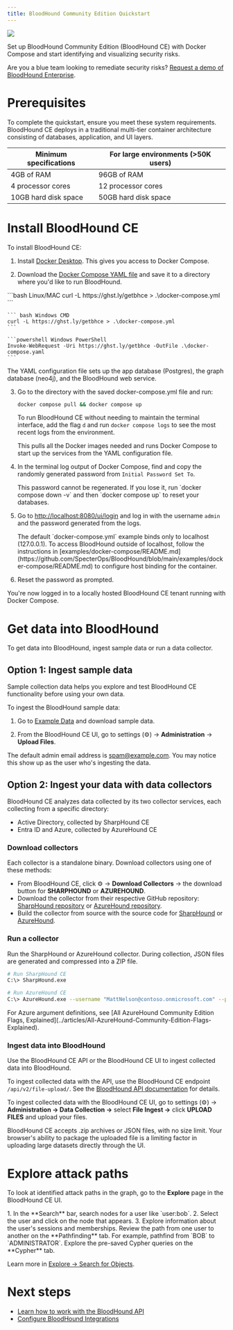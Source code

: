 ```yaml
---
title: BloodHound Community Edition Quickstart
---
```


<Frame>
  <img src="/hc/article_attachments/18246479746331.png"/>
</Frame>

Set up BloodHound Community Edition (BloodHound CE) with Docker Compose and start identifying and visualizing security risks.

<Info> Are you a blue team looking to remediate security risks? [Request a demo of BloodHound Enterprise](https://specterops.io/get-a-demo/).</Info>


# Prerequisites

To complete the quickstart, ensure you meet these system requirements. 
BloodHound CE deploys in a traditional multi-tier container architecture consisting of databases, application, and UI layers.

| Minimum specifications | For large environments (>50K users)  |
| -------- | ------------------------------------- |
| 4GB of RAM     | 96GB of RAM                    |
| 4 processor cores     | 12 processor cores                    |
| 10GB hard disk space   | 50GB hard disk space           |


# Install BloodHound CE

To install BloodHound CE:

1. Install [Docker Desktop](https://www.docker.com/products/docker-desktop/). This gives you access to Docker Compose.

2. Download the [Docker Compose YAML file](https://github.com/SpecterOps/BloodHound/blob/main/examples/docker-compose/docker-compose.yml) and save it to a directory where you'd like to run BloodHound.

  <CodeGroup>
    ```bash Linux/MAC
    curl -L https://ghst.ly/getbhce > .\docker-compose.yml
    ```
    
    ``` bash Windows CMD
    curl -L https://ghst.ly/getbhce > .\docker-compose.yml
    ```
    
    ```powershell Windows PowerShell
    Invoke-WebRequest -Uri https://ghst.ly/getbhce -OutFile .\docker-compose.yaml
    ```
  </CodeGroup>

  The YAML configuration file sets up the app database (Postgres), the graph database (neo4j), and the BloodHound web service.

3. Go to the directory with the saved docker-compose.yml file and run:
    ```bash
    docker compose pull && docker compose up
    ```
    
    To run BloodHound CE without needing to maintain the terminal interface, add the flag `d` and run `docker compose logs` to see the most recent logs from the environment. 
    
    This pulls all the Docker images needed and runs Docker Compose to start up the services from the YAML configuration file.

4. In the terminal log output of Docker Compose, find and copy the randomly generated password from `Initial Password Set To`.
    
    <Warning>
      This password cannot be regenerated. If you lose it, run `docker compose down -v` and then `docker compose up` to reset your databases.
    </Warning>

5. Go to [http://localhost:8080/ui/login](http://localhost:8080/ui/login) and log in with the username `admin` and the password generated from the logs.
    
    <Note>
      The default `docker-compose.yml` example binds only to localhost (127.0.0.1). To access BloodHound outside of localhost, follow the instructions in [examples/docker-compose/README.md](https://github.com/SpecterOps/BloodHound/blob/main/examples/docker-compose/README.md) to configure host binding for the container.
    </Note>

6. Reset the password as prompted.

You're now logged in to a locally hosted BloodHound CE tenant running with Docker Compose.

# Get data into BloodHound

To get data into BloodHound, ingest sample data or run a data collector.

## Option 1: Ingest sample data

Sample collection data helps you explore and test BloodHound CE functionality before using your own data.

To ingest the BloodHound sample data:

1. Go to [Example Data](https://github.com/SpecterOps/BloodHound/wiki/Example-Data) and download sample data.

2. From the BloodHound CE UI, go to settings (⚙️) → **Administration** → **Upload Files**.
    
  <Note> The default admin email address is spam@example.com. You may notice this show up as the user who's ingesting the data.</Note>

## Option 2: Ingest your data with data collectors

BloodHound CE analyzes data collected by its two collector services, each collecting from a specific directory:
* Active Directory, collected by SharpHound CE
* Entra ID and Azure, collected by AzureHound CE

### Download collectors

Each collector is a standalone binary. Download collectors using one of these methods:
* From BloodHound CE, click ⚙️ → **Download Collectors** → the download button for **SHARPHOUND** or **AZUREHOUND**.
* Download the collector from their respective GitHub repository: [SharpHound repository](https://github.com/BloodHoundAD/SharpHound/releases) or [AzureHound repository](https://github.com/BloodHoundAD/AzureHound/releases).
* Build the collector from source with the source code for [SharpHound](../articles/SharpHound-Community-Edition) or [AzureHound](../articles/AzureHound-Community-Edition).

### Run a collector
Run the SharpHound or AzureHound collector. During collection, JSON files are generated and compressed into a ZIP file.

<CodeGroup>

```bash Run SharpHound from a domain-joined Windows system
# Run SharpHound CE
C:\> SharpHound.exe
```

```bash Run AzureHound 
# Run AzureHound CE
C:\> AzureHound.exe --username "MattNelson@contoso.onmicrosoft.com" --password "MyVeryStrongPassword" --tenant "contoso.onmicrosoft.com" list
```
</CodeGroup>
For Azure argument definitions, see [All AzureHound Community Edition Flags, Explained](../articles/All-AzureHound-Community-Edition-Flags-Explained).

### Ingest data into BloodHound

Use the BloodHound CE API or the BloodHound CE UI to ingest collected data into BloodHound.

To ingest collected data with the API, use the BloodHound CE endpoint `/api/v2/file-upload/`. See the [BloodHound API documentation](../articles/Working-with-the-BloodHound-API) for details.

To ingest collected data with the BloodHound CE UI, go to settings (⚙️) → **Administration → Data Collection →** select **File Ingest →** click **UPLOAD FILES** and upload your files.

BloodHound CE accepts .zip archives or JSON files, with no size limit. Your browser's ability to package the uploaded file is a limiting factor in uploading large datasets directly through the UI.

# Explore attack paths

To look at identified attack paths in the graph, go to the **Explore** page in the BloodHound CE UI.

<Steps>
 <Step title="Search for a user">
   1. In the **Search** bar, search nodes for a user like `user:bob`.
   2. Select the user and click on the node that appears.
   3. Explore information about the user's sessions and memberships.
 </Step>

 <Step title="Pathfind">
   Review the path from one user to another on the **Pathfinding** tab. For example, pathfind from `BOB` to `ADMINISTRATOR`.
 </Step>

 <Step title="Explore Cypher queries">
   Explore the pre-saved Cypher queries on the **Cypher** tab.
 </Step>
</Steps>

Learn more in [Explore → Search for Objects](../articles/Explore-Search-for-Objects).

# Next steps
* [Learn how to work with the BloodHound API](../articles/Working-with-the-BloodHound-API)
* [Configure BloodHound Integrations](../articles/Overview-of-BloodHound-Integrations)
